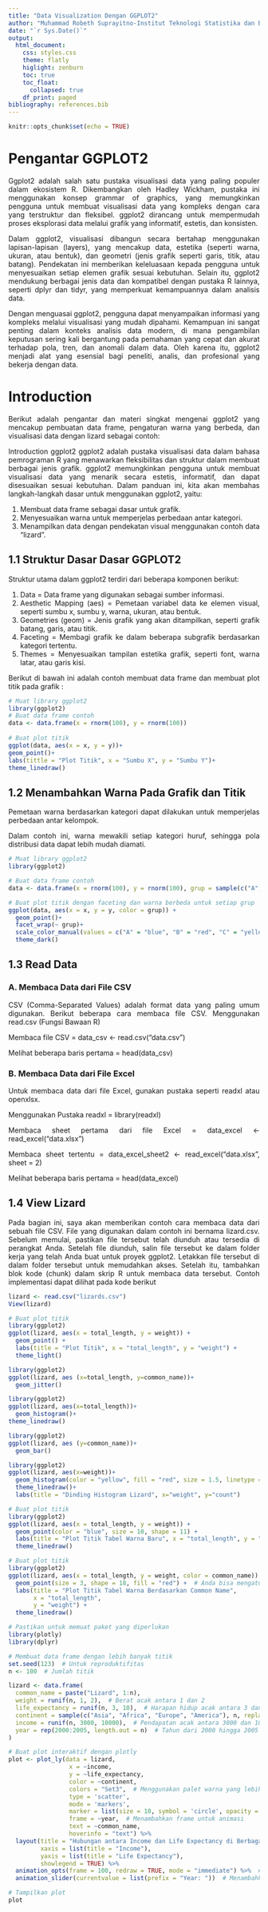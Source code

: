 ```yaml
---
title: "Data Visualization Dengan GGPLOT2"
author: "Muhammad Robeth Suprayitno-Institut Teknologi Statistika dan Bisnis Muhammadiyah"
date: "`r Sys.Date()`"
output: 
  html_document:
    css: styles.css
    theme: flatly
    higlight: zenburn
    toc: true
    toc_float:
      collapsed: true
    df_print: paged
bibliography: references.bib
---
```


```{=html}
<style>
body{
text-align: justify}
</style>
```
```r
knitr::opts_chunk$set(echo = TRUE)
```

# Pengantar GGPLOT2

Ggplot2 adalah salah satu pustaka visualisasi data yang paling populer dalam ekosistem R. Dikembangkan oleh Hadley Wickham, pustaka ini menggunakan konsep grammar of graphics, yang memungkinkan pengguna untuk membuat visualisasi data yang kompleks dengan cara yang terstruktur dan fleksibel. ggplot2 dirancang untuk mempermudah proses eksplorasi data melalui grafik yang informatif, estetis, dan konsisten.

Dalam ggplot2, visualisasi dibangun secara bertahap menggunakan lapisan-lapisan (layers), yang mencakup data, estetika (seperti warna, ukuran, atau bentuk), dan geometri (jenis grafik seperti garis, titik, atau batang). Pendekatan ini memberikan keleluasaan kepada pengguna untuk menyesuaikan setiap elemen grafik sesuai kebutuhan. Selain itu, ggplot2 mendukung berbagai jenis data dan kompatibel dengan pustaka R lainnya, seperti dplyr dan tidyr, yang memperkuat kemampuannya dalam analisis data.

Dengan menguasai ggplot2, pengguna dapat menyampaikan informasi yang kompleks melalui visualisasi yang mudah dipahami. Kemampuan ini sangat penting dalam konteks analisis data modern, di mana pengambilan keputusan sering kali bergantung pada pemahaman yang cepat dan akurat terhadap pola, tren, dan anomali dalam data. Oleh karena itu, ggplot2 menjadi alat yang esensial bagi peneliti, analis, dan profesional yang bekerja dengan data.

# Introduction

Berikut adalah pengantar dan materi singkat mengenai ggplot2 yang mencakup pembuatan data frame, pengaturan warna yang berbeda, dan visualisasi data dengan lizard sebagai contoh:

Introduction ggplot2
ggplot2 adalah pustaka visualisasi data dalam bahasa pemrograman R yang menawarkan fleksibilitas dan struktur dalam membuat berbagai jenis grafik. ggplot2 memungkinkan pengguna untuk membuat visualisasi data yang menarik secara estetis, informatif, dan dapat disesuaikan sesuai kebutuhan. Dalam panduan ini, kita akan membahas langkah-langkah dasar untuk menggunakan ggplot2, yaitu:

1. Membuat data frame sebagai dasar untuk grafik.
2. Menyesuaikan warna untuk memperjelas perbedaan antar kategori.
3. Menampilkan data dengan pendekatan visual menggunakan contoh data "lizard".

## 1.1 Struktur Dasar Dasar GGPLOT2

Struktur utama dalam ggplot2 terdiri dari beberapa komponen berikut:

1. Data = Data frame yang digunakan sebagai sumber informasi.
2. Aesthetic Mapping (aes) = Pemetaan variabel data ke elemen visual, seperti sumbu x, sumbu y, warna, ukuran, atau bentuk.
3. Geometries (geom) = Jenis grafik yang akan ditampilkan, seperti grafik batang, garis, atau titik.
4. Faceting = Membagi grafik ke dalam beberapa subgrafik berdasarkan kategori tertentu.
5. Themes = Menyesuaikan tampilan estetika grafik, seperti font, warna latar, atau garis kisi.

Berikut di bawah ini adalah contoh membuat data frame dan membuat plot titik pada grafik :

```r
# Muat library ggplot2
library(ggplot2)
# Buat data frame contoh
data <- data.frame(x = rnorm(100), y = rnorm(100))
 
# Buat plot titik
ggplot(data, aes(x = x, y = y))+
geom_point()+
labs(tittle = "Plot Titik", x = "Sumbu X", y = "Sumbu Y")+
theme_linedraw()

```



## 1.2 Menambahkan Warna Pada Grafik dan Titik

Pemetaan warna berdasarkan kategori dapat dilakukan untuk memperjelas perbedaan antar kelompok.

Dalam contoh ini, warna mewakili setiap kategori huruf, sehingga pola distribusi data dapat lebih mudah diamati.

```r
# Muat library ggplot2
library(ggplot2)

# Buat data frame contoh
data <- data.frame(x = rnorm(100), y = rnorm(100), grup = sample(c("A", "B", "C", "D"), 100, replace = TRUE))

# Buat plot titik dengan faceting dan warna berbeda untuk setiap grup
ggplot(data, aes(x = x, y = y, color = grup)) +
  geom_point()+
  facet_wrap(~ grup)+ 
  scale_color_manual(values = c("A" = "blue", "B" = "red", "C" = "yellow", "D" = "Black"))+ # Menentukan warna untuk grup A, B, C dan D
  theme_dark()
```




## 1.3 Read Data

### A. Membaca Data dari File CSV

CSV (Comma-Separated Values) adalah format data yang paling umum digunakan. Berikut beberapa cara membaca file CSV. Menggunakan read.csv (Fungsi Bawaan R)


Membaca file CSV =
data_csv <- read.csv("data.csv")

Melihat beberapa baris pertama =
head(data_csv)


### B. Membaca Data dari File Excel

Untuk membaca data dari file Excel, gunakan pustaka seperti readxl atau openxlsx. 

Menggunakan Pustaka readxl =
library(readxl)

Membaca sheet pertama dari file Excel =
data_excel <- read_excel("data.xlsx")

Membaca sheet tertentu =
data_excel_sheet2 <- read_excel("data.xlsx", sheet = 2)

Melihat beberapa baris pertama =
head(data_excel)


## 1.4 View Lizard

Pada bagian ini, saya akan memberikan contoh cara membaca data dari sebuah file CSV. File yang digunakan dalam contoh ini bernama lizard.csv. Sebelum memulai, pastikan file tersebut telah diunduh atau tersedia di perangkat Anda. Setelah file diunduh, salin file tersebut ke dalam folder kerja yang telah Anda buat untuk proyek ggplot2. Letakkan file tersebut di dalam folder tersebut untuk memudahkan akses. Setelah itu, tambahkan blok kode (chunk) dalam skrip R untuk membaca data tersebut. Contoh implementasi dapat dilihat pada kode berikut


```r
lizard <- read.csv("lizards.csv")
View(lizard)
```
```r
# Buat plot titik
library(ggplot2)
ggplot(lizard, aes(x = total_length, y = weight)) +
  geom_point() +
  labs(title = "Plot Titik", x = "total_length", y = "weight") +
  theme_light()
```

```r
library(ggplot2)
ggplot(lizard, aes (x=total_length, y=common_name))+
  geom_jitter()
```
```r
library(ggplot2)
ggplot(lizard, aes(x=total_length))+
  geom_histogram()+
theme_linedraw()
```

```r
library(ggplot2)
ggplot(lizard, aes (y=common_name))+
  geom_bar()
```

```r
library(ggplot2)
ggplot(lizard, aes(x=weight))+
  geom_histogram(color = "yellow", fill = "red", size = 1.5, linetype = "dotted")+
  theme_linedraw()+
  labs(title = "Dinding Histogram Lizard", x="weight", y="count")
```

```r
# Buat plot titik
library(ggplot2)
ggplot(lizard, aes(x = total_length, y = weight)) +
  geom_point(color = "blue", size = 10, shape = 11) +
  labs(title = "Plot Titik Tabel Warna Baru", x = "total_length", y = "weight") +
  theme_linedraw()
```

```r
# Buat plot titik
library(ggplot2)
ggplot(lizard, aes(x = total_length, y = weight, color = common_name)) +
  geom_point(size = 3, shape = 18, fill = "red") +  # Anda bisa mengatur ukuran dan bentuk titik
  labs(title = "Plot Titik Tabel Warna Berdasarkan Common Name", 
       x = "total_length", 
       y = "weight") +
  theme_linedraw()
```
```r
# Pastikan untuk memuat paket yang diperlukan
library(plotly)
library(dplyr)

# Membuat data frame dengan lebih banyak titik
set.seed(123)  # Untuk reproduktifitas
n <- 100  # Jumlah titik

lizard <- data.frame(
  common_name = paste("Lizard", 1:n),
  weight = runif(n, 1, 2),  # Berat acak antara 1 dan 2
  life_expectancy = runif(n, 3, 10),  # Harapan hidup acak antara 3 dan 10
  continent = sample(c("Asia", "Africa", "Europe", "America"), n, replace = TRUE),
  income = runif(n, 3000, 10000),  # Pendapatan acak antara 3000 dan 10000
  year = rep(2000:2005, length.out = n)  # Tahun dari 2000 hingga 2005
)

# Buat plot interaktif dengan plotly
plot <- plot_ly(data = lizard, 
                 x = ~income, 
                 y = ~life_expectancy, 
                 color = ~continent, 
                 colors = "Set3",  # Menggunakan palet warna yang lebih beragam
                 type = 'scatter', 
                 mode = 'markers', 
                 marker = list(size = 10, symbol = 'circle', opacity = 0.7),
                 frame = ~year,  # Menambahkan frame untuk animasi
                 text = ~common_name, 
                 hoverinfo = "text") %>%
  layout(title = "Hubungan antara Income dan Life Expectancy di Berbagai Benua",
         xaxis = list(title = "Income"),
         yaxis = list(title = "Life Expectancy"),
         showlegend = TRUE) %>%
  animation_opts(frame = 100, redraw = TRUE, mode = "immediate") %>%  # Mode immediate untuk animasi yang lebih halus
  animation_slider(currentvalue = list(prefix = "Year: "))  # Menambahkan slider untuk tahun

# Tampilkan plot
plot
```


